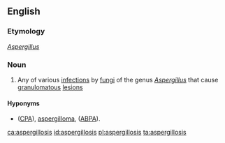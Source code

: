 ==English==

===Etymology===
''[[Aspergillus]]'' {{suffix||osis|lang=en}}

===Noun===
{{wikipedia}}
{{en-noun|aspergilloses}}

# {{label|en|medicine}} Any of various [[infection]]s by [[fungus|fungi]] of the genus ''[[Aspergillus]]'' that cause [[granulomatous]] [[lesion]]s

====Hyponyms====
* {{sense|infection by ''Aspergillus''}} {{vern|chronic pulmonary aspergillosis}} ([[CPA]]), [[aspergilloma]], {{vern|allergic bronchopulmonary aspergillosis}} ([[ABPA]]).

[[ca:aspergillosis]]
[[id:aspergillosis]]
[[pl:aspergillosis]]
[[ta:aspergillosis]]